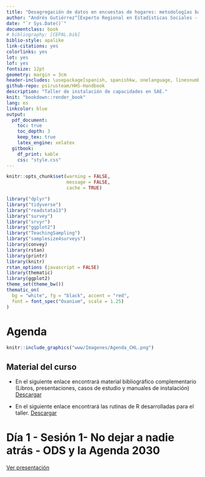 ```yaml
--- 
title: "Desagregación de datos en encuestas de hogares: metodologías bayesianas para modelos de estimación en áreas pequeñas"
author: "Andrés Gutiérrez^[Experto Regional en Estadísticas Sociales - Comisión Económica para América Latina y el Caribe (CEPAL) -  andres.gutierrez@cepal.org], Stalyn Guerrero^[Consultor - Comisión Económica para América Latina y el Caribe (CEPAL), guerrerostalyn@gmail.com]"
date: "`r Sys.Date()`"
documentclass: book
# bibliography: [CEPAL.bib]
biblio-style: apalike
link-citations: yes
colorlinks: yes
lot: yes
lof: yes
fontsize: 12pt
geometry: margin = 3cm
header-includes: \usepackage[spanish, spanishkw, onelanguage, linesnumbered]{algorithm2e}
github-repo: psirusteam/HHS-Handbook
description: "Taller de instalación de capacidades en SAE."
knit: "bookdown::render_book"
lang: es
linkcolor: blue
output:
  pdf_document:
    toc: true
    toc_depth: 3
    keep_tex: true
    latex_engine: xelatex
  gitbook:
    df_print: kable
    css: "style.css"
---
```



```r
knitr::opts_chunk$set(warning = FALSE, 
                      message = FALSE,
                      cache = TRUE)

library("dplyr")
library("tidyverse")
library("readstata13") 
library("survey")
library("srvyr")
library("ggplot2")
library("TeachingSampling")
library("samplesize4surveys")
library(convey)
library(rstan)
library(printr)
library(knitr)
rstan_options (javascript = FALSE)
library(thematic)
library(ggplot2) 
theme_set(theme_bw())
thematic_on(
  bg = "white", fg = "black", accent = "red",
  font = font_spec("Oxanium", scale = 1.25)
)
```


# Agenda {-}
```r
knitr::include_graphics("www/Imagenes/Agenda_CHL.png")
```


## Material del curso {-}


- En el siguiente enlace encontrará material bibliográfico complementario (Libros, presentaciones, casos de estudio y manuales de instalación) [Descargar](https://github.com/psirusteam/2023CHLsae/tree/main/Recursos/Docs)

-   En el siguiente enlace encontrará las rutinas de R desarrolladas para el taller.
[Descargar](https://github.com/psirusteam/2023CHLsae/tree/main/Recursos)

# Día 1 - Sesión 1- No dejar a nadie atrás - ODS y la Agenda 2030 

[Ver presentación](https://github.com/psirusteam/2023CHLsae/blob/main/Recursos/D%C3%ADa1/Sesion1/SAE-0%2C-SDGs-and-Surveys.pdf)

